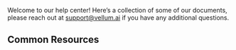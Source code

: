 Welcome to our help center! Here’s a collection of some of our documents, please reach out
at [support@vellum.ai](support@vellum.ai) if you have any additional questions.

## Common Resources

<Cards>
  <Card title="API Reference" icon="fa-solid fa-code" href="/api-reference" />
  <Card
    title="Discord Server"
    icon="fa-brands fa-discord"
    href="https://discord.gg/6NqSBUxF78"
  />
</Cards>

<br />

<Cards>
  <Card
    title="Status Page"
    icon="fa-solid fa-signal"
    href="https://status.vellum.ai"
  />
  <Card
    title="Prompt Engineering Tip"
    icon="fa-solid fa-lightbulb"
    href="https://learnprompting.org"
  />
</Cards>
